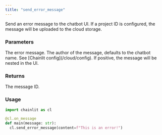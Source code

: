 ```yaml
---
title: "send_error_message"
---
```


Send an error message to the chatbot UI.
If a project ID is configured, the message will be uploaded to the cloud storage.

### Parameters

<ParamField path="content" type="str">
  The error message.
</ParamField>
<ParamField path="author" type="str" optional>
  The author of the message, defaults to the chatbot name. See [Chainlit
  config](/cloud/config).
</ParamField>
<ParamField path="indent" type="int" optional>
  If positive, the message will be nested in the UI.
</ParamField>

### Returns

<ResponseField name="response" type="str" required>
  The message ID.
</ResponseField>

### Usage

```python Code Example
import chainlit as cl

@cl.on_message
def main(message: str):
  cl.send_error_message(content=f"This is an error!")
```

